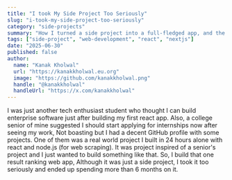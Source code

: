 ```yaml
---
title: "I took My Side Project Too Seriously"
slug: "i-took-my-side-project-too-seriously"
category: "side-projects"
summary: "How I turned a side project into a full-fledged app, and the lessons learned along the way."
tags: ["side-project", "web-development", "react", "nextjs"]
date: "2025-06-30"
published: false
author:
  name: "Kanak Kholwal"
  url: "https://kanakkholwal.eu.org"
  image: "https://github.com/kanakkholwal.png"
  handle: "@kanakkholwal"
  handleUrl: "https://x.com/kanakkholwal"
---
```


I was just another tech enthusiast student who thought I can build enterprise software just after building my first react app. Also, a college senior of mine suggested I should start applying for internships now after seeing my work,
Not boasting but I had a decent GitHub profile with some projects. One of them was a real world project I built in 24 hours alone with react and node.js (for web scraping). It was project inspired of a senior's project and I just wanted to build something like that.
So, I build that one result ranking web app, Although it was just a side project, I took it too seriously and ended up spending more than 6 months on it.